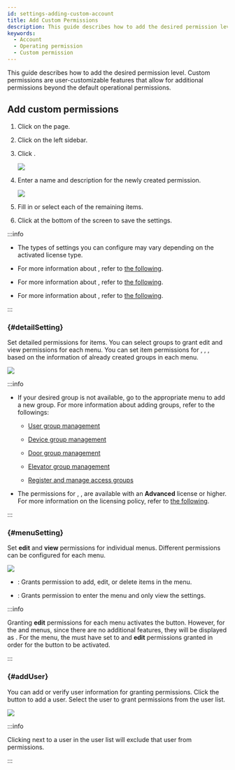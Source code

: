 ```yaml
---
id: settings-adding-custom-account
title: Add Custom Permissions
description: This guide describes how to add the desired permission level.
keywords:
  - Account
  - Operating permission
  - Custom permission
---
```


This guide describes how to add the desired permission level. Custom permissions are user-customizable features that allow for additional permissions beyond the default operational permissions.

## Add custom permissions

1. Click <Cmd sid='shell.header.setting' /> on the <Cmd sid='shell.header.launcher' /> page.

2. Click <Cmd sid='setting.menu.account.root' /> on the left sidebar.

3. Click <Cmd sid='setting.account.addCustomOperator' product='2' />.

   <Image src='/img/biostarx-settings-account-add-custom-permission.png' />

4. Enter a name and description for the newly created permission.

   <Image src='/img/biostarx-settings-account-add-custom-permission-details.png' />

5. Fill in or select each of the remaining items.

6. Click <Cmd sid='button.apply' product='2' /> at the bottom of the screen to save the settings.

:::info

* The types of <Cmd sid='settings.account.menu.setting' product='2' /> settings you can configure may vary depending on the activated license type.

* For more information about <Cmd sid='settings.account.menu.detailSetting' product='2' />, refer to [the following](#detailSetting).

* For more information about <Cmd sid='settings.account.menu.setting' product='2' />, refer to [the following](#menuSetting).

* For more information about <Cmd sid='settings.account.addUser' product='2' />, refer to [the following](#addUser).

:::

### <Cmd sid='settings.account.menu.detailSetting' product='2' className='normal' /> {#detailSetting}

Set detailed permissions for items. You can select groups to grant edit and view permissions for each menu. You can set item permissions for <Cmd sid='common.permission.module.userGroup' product='2' />, <Cmd sid='common.permission.module.deviceGroup' product='2' />, <Cmd sid='common.permission.module.doorGroup' product='2' />, <Cmd sid='common.permission.module.accessGroup' product='2' /> based on the information of already created groups in each menu.

<Image src='/img/biostarx-settings-account-add-custom-permission-details-item.png' />

:::info

* If your desired group is not available, go to the appropriate menu to add a new group. For more information about adding groups, refer to the followings:

  * [User group management](user-group-manage)

  * [Device group management](settings-manage-device-group)

  * [Door group management](settings-manage-door-group)

  * [Elevator group management](settings-manage-elevators-group)

  * [Register and manage access groups](settings-access-control-manage-access-group)

* The permissions for <Cmd sid='common.permission.module.elevatorGroup' product='2' />, <Cmd sid='setting.account.item.advAC' product='2' />, <Cmd sid='setting.account.item.map' product='2' /> are available with an **Advanced** license or higher. For more information on the licensing policy, refer to [the following](../biostar_x/licensing).

:::

### <Cmd sid='settings.account.menu.setting' product='2' className='normal' /> {#menuSetting}

Set **edit** and **view** permissions for individual menus. Different permissions can be configured for each menu.

<Image src='/img/biostarx-settings-account-add-custom-permission-details-menus.png' />

* <Cmd sid='common.editRead' product='2' />: Grants permission to add, edit, or delete items in the menu.

* <Cmd sid='common.read' product='2' />: Grants permission to enter the menu and only view the settings.

:::info

Granting **edit** permissions for each menu activates the <Cmd sid='button.add' product='2' /> button. However, for the <Cmd sid='shell.header.dashboard' /> and <Cmd sid='shell.header.setting' /> menus, since there are no additional features, they will be displayed as <Cmd sid='setting.account.menu.canCreate.na' product='2' />. For the <Cmd sid='common.permission.module.ac' product='2' /> menu, the <Cmd sid='settings.account.menu.detailSetting' product='2' /> must have <Cmd sid='common.permission.module.accessGroup' product='2' /> set to <Cmd sid='setting.account.menu.detailPriv.allAC' product='2' /> and **edit** permissions granted in order for the <Cmd sid='button.add' product='2' /> button to be activated.

:::

### <Cmd sid='settings.account.addUser' product='2' className='normal' /> {#addUser}

You can add or verify user information for granting permissions. Click the <Cmd sid='button.plusAdd' product='2' /> button to add a user. Select the user to grant permissions from the user list.

<Image src='/img/biostarx-settings-account-add-custom-permission-details-users.png' />

:::info

Clicking <IcTrash2 /> next to a user in the user list will exclude that user from permissions.

:::
